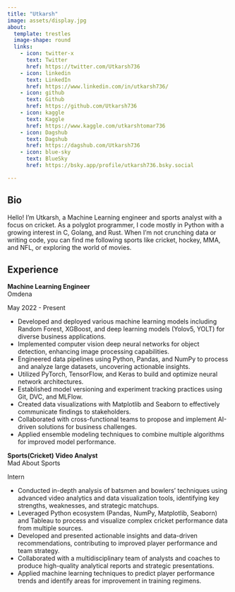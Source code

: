 ```yaml
---
title: "Utkarsh"
image: assets/display.jpg
about:
  template: trestles
  image-shape: round
  links:
    - icon: twitter-x
      text: Twitter
      href: https://twitter.com/Utkarsh736
    - icon: linkedin
      text: LinkedIn
      href: https://www.linkedin.com/in/utkarsh736/
    - icon: github
      text: Github
      href: https://github.com/Utkarsh736
    - icon: kaggle
      text: Kaggle
      href: https://www.kaggle.com/utkarshtomar736
    - icon: Dagshub
      text: Dagshub
      href: https://dagshub.com/Utkarsh736
    - icon: blue-sky
      text: BlueSky
      href: https://bsky.app/profile/utkarsh736.bsky.social

---
```


::: .{column-page}

## Bio

Hello! I'm Utkarsh, a Machine Learning engineer and sports analyst with a focus on cricket. As a polyglot programmer, I code mostly in Python with a growing interest in C, Golang, and Rust. When I'm not crunching data or writing code, you can find me following sports like cricket, hockey, MMA, and NFL, or exploring the world of movies.


## Experience

**Machine Learning Engineer**  
Omdena

May 2022 - Present

-  Developed and deployed various machine learning models including Random Forest, XGBoost, and deep learning models (Yolov5, YOLT) for diverse business applications.
- Implemented computer vision deep neural networks for object detection, enhancing image processing capabilities.
- Engineered data pipelines using Python, Pandas, and NumPy to process and analyze large datasets, uncovering actionable insights.
- Utilized PyTorch, TensorFlow, and Keras to build and optimize neural network architectures.
- Established model versioning and experiment tracking practices using Git, DVC, and MLFlow.
- Created data visualizations with Matplotlib and Seaborn to effectively communicate findings to stakeholders.
- Collaborated with cross-functional teams to propose and implement AI-driven solutions for business challenges.
- Applied ensemble modeling techniques to combine multiple algorithms for improved model performance.


**Sports(Cricket) Video Analyst**  
Mad About Sports

Intern

- Conducted in-depth analysis of batsmen and bowlers' techniques using advanced video analytics and data visualization tools, identifying key strengths, weaknesses, and strategic matchups.
- Leveraged Python ecosystem (Pandas, NumPy, Matplotlib, Seaborn) and Tableau to process and visualize complex cricket performance data from multiple sources.
- Developed and presented actionable insights and data-driven recommendations, contributing to improved player performance and team strategy.
- Collaborated with a multidisciplinary team of analysts and coaches to produce high-quality analytical reports and strategic presentations. 
- Applied machine learning techniques to predict player performance trends and identify areas for improvement in training regimens.

:::